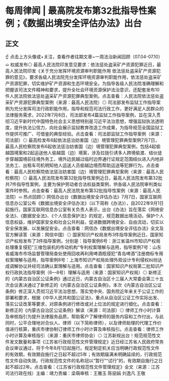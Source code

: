 # 每周律闻 | 最高院发布第32批指导性案例；《数据出境安全评估办法》出台
## 正文
☝ 点击上方头像或+关注，查看作者往期文章~一周法治新闻回顾（07.04-07.10）➯ 权威发布◎ 最高人民法院印发意见要求：依法惩处盗采矿产资源犯罪近日，最高人民法院印发《关于充分发挥环境资源审判职能作用 依法惩处盗采矿产资源犯罪的意见》，要求各级人民法院充分发挥环境资源审判职能作用，依法惩处盗采矿产资源犯罪，切实维护矿产资源和生态环境安全。为指导各级人民法院准确理解和把握该司法文件精神和要求，提升全社会环境资源保护法治意识，还配套发布10件人民法院依法惩处盗采矿产资源犯罪典型案例。点击查看：人民法院依法惩处盗采矿产资源犯罪典型案例（来源：最高人民法院）◎ 司法部发布监狱工作指导案例为充分发挥司法行政职能作用，指导和规范司法行政工作，更好满足人民群众的法律服务需求，2022年7月8日，司法部发布4篇监狱工作指导案例，旨在深入贯彻习近平新时代中国特色社会主义思想特别是习近平法治思想，增强监狱执法透明度，提升执法公信力，向社会展示监狱教育改造工作成果，为指导规范全国监狱工作提供可推广、可借鉴的典型经验。点击查看：司法部监狱工作指导案例（来源：司法部）◎ 最高检发布6起依法惩治妨害国（边）境管理犯罪典型案例7月7日，最高人民检察院发布6起依法惩治妨害国（边）境管理犯罪典型案例，包括4起偷越国境案和2起运送他人偷越国（边）境案，涉及拉拢引诱多人跨境偷渡、结伙徒步穿越国境前往境外务工、境外边民越过临时边界通行证规定范围结伙进入内地非法务工、出租车司机明知他人运送人员偷越边境而帮助运送等犯罪行为。点击查看：最高人民检察院依法惩治妨害国（边）境管理犯罪典型案例（来源：最高人民检察院）◎ 最高人民法院发布第32批指导性案例近日，最高人民法院发布第32批共7件指导性案例，主要为保护劳动者合法权益类案例，供各级人民法院审判类似案件时参照。点击查看：最高人民法院发布第32批指导性案例（来源：最高人民法院）➯ 热点回顾◎ 网信办出台《数据出境安全评估办法》7月7日，国家互联网信息办公室公布《数据出境安全评估办法》（以下简称《办法》），自2022年9月1日起施行。国家互联网信息办公室有关负责人表示，出台《办法》旨在落实《网络安全法》、《数据安全法》、《个人信息保护法》的规定，规范数据出境活动，保护个人信息权益，维护国家安全和社会公共利益，促进数据跨境安全、自由流动，切实以安全保发展、以发展促安全。点击查看：网信办《数据出境安全评估办法》全文及官方解读答（来源：网信中国）◎ 国家知识产权局发布3件指导案例近日，国家知识产权局发布了3件指导案例，分别是：指导案例6号：浙江省温州市知识产权局处理重复侵犯“三维包装机的传动机构”专利权案理解与适用，指导案例7号：山东省威海市市场监督管理局查处使用回收再利用啤酒瓶侵犯“青岛啤酒”注册商标专用权案理解与适用，指导案例8号：上海市知识产权局处理外观设计专利侵权纠纷达成调解协议并经司法确认案理解与适用。点击查看：国家知识产权局第二批知识产权行政执法指导案例（6—8号）理解与适用（来源：国家知识产权局）◎ 新修正的《内蒙古自治区公证条例》通过近日，内蒙古自治区十三届人大常委会第三十五次会议表决通过了新修正的《内蒙古自治区公证条例》。本次《内蒙古自治区公证条例》修正深入贯彻习近平法治思想，落实党中央、国务院近年来关于公证工作的部署和要求，根据《中华人民共和国公证法》，重点从自治区公证工作实际出发、落实公证改革等要求，对原条例进行修改或对上位法的规定进行细化。点击查看：新修正的《内蒙古自治区公证条例》解读（来源：司法部）◎ 律师工作小时计算及审核指引为提升法律服务品质，帮助客户了解律师的服务内容和工作付出，与此同时，公平合理地对合伙人、律师（以下简称律师），以及律师助理的代理工作价值进行核算，重庆市律协制订律师工作小时计算及审核指引。点击查看：律师工作小时计算及审核指引（来源：重庆市律师协会）◎ 江苏新规出台！规范规范性文件发文数量和事项《江苏省行政规范性文件管理规定》近日经江苏省人民政府常务会议审议通过，将于今年8月1日起施行。规定制定机关应当明确行政规范性文件的有效期，有效期自施行之日起不超过5年；有效期届满未明确延续的，行政规范性文件自动失效。行政规范性文件的名称冠以“暂行”“试行”的，有效期自施行之日起不超过2年。点击查看：《江苏省行政规范性文件管理规定》全文（来源：江苏司法行政在线）主编：靖力责编：梁萌审核：王雅玉 陈丽娟 刘逸凡 王敬